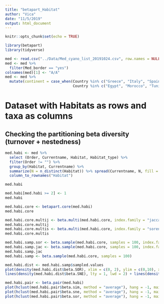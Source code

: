 ```yaml
---
title: "betapart_Habitat"
author: "Vica"
date: "11/5/2019"
output: html_document
---
```


```r
knitr::opts_chunk$set(echo = TRUE)
```


```r
library(betapart)
library(tidyverse)
```


```r
med <- read.csv("../Data/Med_cyano_list_20191024.csv", row.names = NULL)
med <- med %>% 
  filter(Med_border == "yes")
colnames(med)[1] <- "A/A"
med <- med %>% 
  mutate(continent = case_when(Country %in% c("Greece", "Italy", "Spain", "France", "Albania", "Montenegro", "Slovenia", "Portugal", "Bulgaria", "Croatia") ~ "Europe",
                               Country %in% c("Egypt", "Morocco", "Tunisia", "Libya", "Algeria", "Israel","Lebanon") ~ "Africa",Country == "Turkey" ~ "Asia"))
```

# Dataset with Habitats as rows and taxa as columns
## Checking the partitioning beta diversity (turnover + nestedness)

```r
med.habi <- med %>% 
  select (Order, Currentname, Habitat, Habitat_type) %>% 
  filter(Order != "") %>% 
  group_by(Habitat, Currentname) %>% 
  summarize(N = n_distinct(Habitat)) %>% spread(Currentname, N, fill = 0) %>% 
  column_to_rownames("Habitat")

med.habi

med.habi[med.habi >= 2] <- 1
med.habi 

med.habi.core <- betapart.core(med.habi) 
med.habi.core

med.habi.core.multij <- beta.multi(med.habi.core, index.family = "jaccard")
med.habi.core.multij
med.habi.core.multis <- beta.multi(med.habi.core, index.family = "sorensen")
med.habi.core.multis

```



```r
med.habi.samp.sor <- beta.sample(med.habi.core, samples = 100, index.family = "sorensen")
med.habi.samp.jac <- beta.sample(med.habi.core, samples = 100, index.family = "jaccard")
med.habi.samp.jac
med.habi.samp <- beta.sample(med.habi.core, samples = 100)
```



```r
med.habi.dist <- med.habi.samp$sampled.values 
plot(density(med.habi.dist$beta.SOR), xlim = c(0, 2), ylim = c(0,10), xlab = "Beta diversity", main = "", lwd = 3)+
lines(density(med.habi.dist$beta.SNE), lty = 1, lwd = 2) + lines(density(med.habi.dist$beta.SIM), lty = 2, lwd = 2)

med.habi.pair <- beta.pair(med.habi)
plot(hclust(med.habi.pair$beta.sim, method = "average"), hang = -1, main = "", sub = "", xlab = "")
plot(hclust(med.habi.pair$beta.sne, method = "average"), hang = -1, main = "", sub = "", xlab = "")
plot(hclust(med.habi.pair$beta.sor, method = "average"), hang = -1, main = "", sub = "", xlab = "")
```
